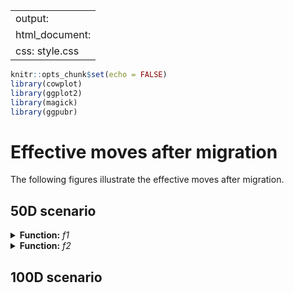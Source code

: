 
---
output:
  html_document:
    css: style.css
---

```r
knitr::opts_chunk$set(echo = FALSE)
library(cowplot)
library(ggplot2)
library(magick)
library(ggpubr)
```

# **Effective moves after migration**

The following figures illustrate the effective moves after migration.

## **50D scenario**


<details>
<summary><b>Function:</b> <i>f1</i></summary>
<p>

```r
s3 <- ggdraw() + draw_image("effective_moves_images/f1_aepd_teda_cloud.png", scale = 1)
s2 <- ggdraw() + draw_image("effective_moves_images/f1_aepd_teda_best.png", scale = 1)
s1 <- ggdraw() + draw_image("effective_moves_images/f1_aepd_best.png", scale = 1)
fix <- ggdraw() + draw_image("effective_moves_images/f1_fix.png", scale = 1)
prob <- ggdraw() + draw_image("effective_moves_images/f1_prob.png", scale = 1)

ggarrange(s3,s2,s1,fix,prob,
          labels = c("S3", "S2", "S1", "FIX", "PROB"),
          hjust = c(-1, -1),
          font.label = list(size = 20),
          ncol = 3, nrow = 2)

```

</p>
</details>




<details>
<summary><b>Function:</b> <i>f2</i></summary>
<p>

```r
s3 <- ggdraw() + draw_image("effective_moves_images/f2_aepd_teda_cloud.png", scale = 1)
s2 <- ggdraw() + draw_image("effective_moves_images/f2_aepd_teda_best.png", scale = 1)
s1 <- ggdraw() + draw_image("effective_moves_images/f2_aepd_best.png", scale = 1)
fix <- ggdraw() + draw_image("effective_moves_images/f2_fix.png", scale = 1)
prob <- ggdraw() + draw_image("effective_moves_images/f2_prob.png", scale = 1)

ggarrange(s3,s2,s1,fix,prob,
          labels = c("S3", "S2", "S1", "FIX", "PROB"),
          hjust = c(-1, -1),
          font.label = list(size = 20),
          ncol = 3, nrow = 2)

```

</p>
</details>

## 100D scenario


